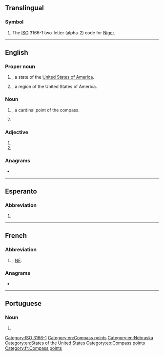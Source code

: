 {{also|Appendix:Variations of "ne"}}
==Translingual==

===Symbol===
{{head|mul|symbol}}
# The [[ISO]] 3166-1 two-letter (alpha-2) code for [[Niger]].

[[Category:ISO 3166-1]]

----

==English==

===Proper noun===
{{en-proper noun}}

# {{abbreviation of|Nebraska|lang=en|dot=}}, a state of the [[United States of America]].
# {{initialism of|New England|lang=en|dot=}}, a region of the United States of America.

===Noun===
{{en-noun|-}}

# {{initialism of|northeast|lang=en|dot=}}, a cardinal point of the compass.
# {{initialism of|norepinephrine|lang=en}}

===Adjective===
{{en-adj|-}}

# {{initialism of|northeastern|lang=en}}
# {{initialism of|[[not]] [[evaluated]]|lang=en}}

===Anagrams===
* {{anagrams|en|-en|EN|en|en-}}

[[Category:en:Compass points]]
[[Category:en:Nebraska]]
[[Category:en:States of the United States]]

----

==Esperanto==

===Abbreviation===
{{head|eo|abbreviation}}
# {{abbreviation of|nordeosto||northeast|lang=eo}}

[[Category:eo:Compass points]]

----

==French==

===Abbreviation===
{{rfc-header|Abbreviation}}
{{head|fr|abbreviation}}

# {{abbreviation of|nord-est|lang=fr|nodot=1}}; [[#English|NE]].

===Anagrams===
* {{l|fr|en}}

[[Category:fr:Compass points]]

----

==Portuguese==

===Noun===
{{pt-noun|m|-}}

# {{abbreviation of|nordeste|lang=pt}}